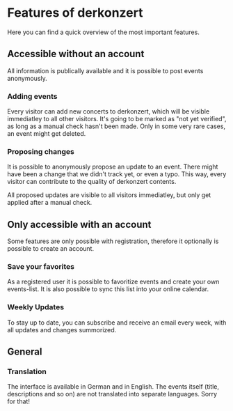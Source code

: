 # Features of derkonzert

Here you can find a quick overview of the most important features.

## Accessible without an account

All information is publically available and it is possible to post events anonymously.

### Adding events

Every visitor can add new concerts to derkonzert, which will be visible immediatley to all other visitors. It's going to be marked as "not yet verified", as long as a manual check hasn't been made. Only in some very rare cases, an event might get deleted.

### Proposing changes

It is possible to anonymously propose an update to an event. There might have been a change that we didn't track yet, or even a typo. This way, every visitor can contribute to the quality of derkonzert contents.

All proposed updates are visible to all visitors immediatley, but only get applied after a manual check.

## Only accessible with an account

Some features are only possible with registration, therefore it optionally is possible to create an account.

### Save your favorites

As a registered user it is possible to favoritize events and create your own events-list. It is also possible to sync this list into your online calendar.

### Weekly Updates

To stay up to date, you can subscribe and receive an email every week, with all updates and changes summorized.

## General

### Translation

The interface is available in German and in English. The events itself (title, descriptions and so on) are not translated into separate languages. Sorry for that!

